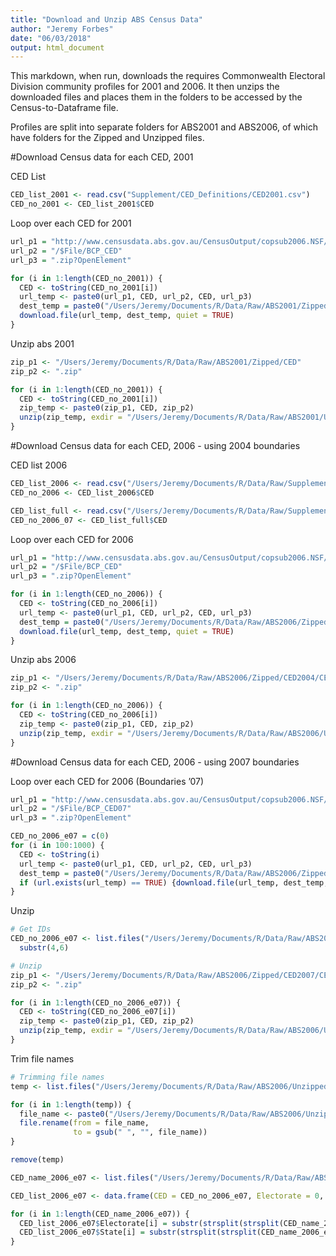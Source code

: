 ```yaml
---
title: "Download and Unzip ABS Census Data"
author: "Jeremy Forbes"
date: "06/03/2018"
output: html_document
---
```


This markdown, when run, downloads the requires Commonwealth Electoral Division community profiles for 2001 and 2006. It then unzips the downloaded files and places them in the folders to be accessed by the Census-to-Dataframe file.

Profiles are split into separate folders for ABS2001 and ABS2006, of which have folders for the Zipped and Unzipped files.

#Download Census data for each CED, 2001

CED List
```r
CED_list_2001 <- read.csv("Supplement/CED_Definitions/CED2001.csv")
CED_no_2001 <- CED_list_2001$CED
```

Loop over each CED for 2001
```r
url_p1 = "http://www.censusdata.abs.gov.au/CensusOutput/copsub2006.NSF/All%20docs%20by%20catNo/2001~Community%20Profile~CED"
url_p2 = "/$File/BCP_CED"
url_p3 = ".zip?OpenElement"

for (i in 1:length(CED_no_2001)) {
  CED <- toString(CED_no_2001[i])
  url_temp <- paste0(url_p1, CED, url_p2, CED, url_p3)
  dest_temp = paste0("/Users/Jeremy/Documents/R/Data/Raw/ABS2001/Zipped/CED", CED, ".zip") #set destination directory
  download.file(url_temp, dest_temp, quiet = TRUE)
}
```

Unzip abs 2001
```r
zip_p1 <- "/Users/Jeremy/Documents/R/Data/Raw/ABS2001/Zipped/CED"
zip_p2 <- ".zip"

for (i in 1:length(CED_no_2001)) {
  CED <- toString(CED_no_2001[i])
  zip_temp <- paste0(zip_p1, CED, zip_p2)
  unzip(zip_temp, exdir = "/Users/Jeremy/Documents/R/Data/Raw/ABS2001/Unzipped", overwrite = TRUE) #set destination directory
}
```


#Download Census data for each CED, 2006 - using 2004 boundaries


CED list 2006
```r
CED_list_2006 <- read.csv("/Users/Jeremy/Documents/R/Data/Raw/Supplement/CED_Definitions/CED2006.csv")
CED_no_2006 <- CED_list_2006$CED

CED_list_full <- read.csv("/Users/Jeremy/Documents/R/Data/Raw/Supplement/CED_Definitions/CED2006_07.csv")
CED_no_2006_07 <- CED_list_full$CED
```


Loop over each CED for 2006
```r
url_p1 = "http://www.censusdata.abs.gov.au/CensusOutput/copsub2006.NSF/All%20docs%20by%20catNo/2006~Community%20Profile~CED"
url_p2 = "/$File/BCP_CED"
url_p3 = ".zip?OpenElement"

for (i in 1:length(CED_no_2006)) {
  CED <- toString(CED_no_2006[i])
  url_temp <- paste0(url_p1, CED, url_p2, CED, url_p3)
  dest_temp = paste0("/Users/Jeremy/Documents/R/Data/Raw/ABS2006/Zipped/CED2004/CED", CED, ".zip") #set destination directory
  download.file(url_temp, dest_temp, quiet = TRUE)
}
```

Unzip abs 2006
```r
zip_p1 <- "/Users/Jeremy/Documents/R/Data/Raw/ABS2006/Zipped/CED2004/CED"
zip_p2 <- ".zip"

for (i in 1:length(CED_no_2006)) {
  CED <- toString(CED_no_2006[i])
  zip_temp <- paste0(zip_p1, CED, zip_p2)
  unzip(zip_temp, exdir = "/Users/Jeremy/Documents/R/Data/Raw/ABS2006/Unzipped/CED2004", overwrite = TRUE) #set destination directory
}
```


#Download Census data for each CED, 2006 - using 2007 boundaries

Loop over each CED for 2006 (Boundaries '07)


```r
url_p1 = "http://www.censusdata.abs.gov.au/CensusOutput/copsub2006.NSF/All%20docs%20by%20catNo/2006~Community%20Profile~CED07"
url_p2 = "/$File/BCP_CED07"
url_p3 = ".zip?OpenElement"

CED_no_2006_e07 = c(0)
for (i in 100:1000) {
  CED <- toString(i)
  url_temp <- paste0(url_p1, CED, url_p2, CED, url_p3)
  dest_temp = paste0("/Users/Jeremy/Documents/R/Data/Raw/ABS2006/Zipped/CED2007/CED", CED, ".zip") #set destination directory
  if (url.exists(url_temp) == TRUE) {download.file(url_temp, dest_temp, quiet = TRUE)} else {}
}

```

Unzip
```r
# Get IDs
CED_no_2006_e07 <- list.files("/Users/Jeremy/Documents/R/Data/Raw/ABS2006/Zipped/CED2007") %>%
  substr(4,6)

# Unzip
zip_p1 <- "/Users/Jeremy/Documents/R/Data/Raw/ABS2006/Zipped/CED2007/CED"
zip_p2 <- ".zip"

for (i in 1:length(CED_no_2006_e07)) {
  CED <- toString(CED_no_2006_e07[i])
  zip_temp <- paste0(zip_p1, CED, zip_p2)
  unzip(zip_temp, exdir = "/Users/Jeremy/Documents/R/Data/Raw/ABS2006/Unzipped/CED2007", overwrite = TRUE) #set destination directory
}
```

Trim file names
```r
# Trimming file names
temp <- list.files("/Users/Jeremy/Documents/R/Data/Raw/ABS2006/Unzipped/CED2007") 

for (i in 1:length(temp)) {
  file_name <- paste0("/Users/Jeremy/Documents/R/Data/Raw/ABS2006/Unzipped/CED2007/", temp[i])
  file.rename(from = file_name,
              to = gsub(" ", "", file_name))
}

remove(temp)
```


```r
CED_name_2006_e07 <- list.files("/Users/Jeremy/Documents/R/Data/Raw/ABS2006/Unzipped/CED2007")

CED_list_2006_e07 <- data.frame(CED = CED_no_2006_e07, Electorate = 0, State = 0)

for (i in 1:length(CED_name_2006_e07)) {
  CED_list_2006_e07$Electorate[i] = substr(strsplit(strsplit(CED_name_2006_e07[i], 'CED')[[1]][1], 'BCP-')[[1]][2],1,nchar(strsplit(strsplit(CED_name_2006_e07[i], 'CED')[[1]][1], 'BCP-')[[1]][2]) - 1)
  CED_list_2006_e07$State[i] = substr(strsplit(strsplit(CED_name_2006_e07[i], '07' )[[1]][2], 'Com')[[1]][1], 3, nchar(strsplit(strsplit(CED_name_2006_e07[i], '07' )[[1]][2], 'Com')[[1]][1]) - 1)
}
```


